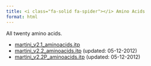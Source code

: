 ```yaml
---
title: <i class="fa-solid fa-spider"></i> Amino Acids
format: html
---
```


All twenty amino acids.

- [martini_v2.1_aminoacids.itp](https://martini-library.s3.us-east-2.amazonaws.com/ff_parameters/martini2/aminoacids/martini_v2.1_aminoacids.itp)
- [martini_v2.2_aminoacids.itp](https://martini-library.s3.us-east-2.amazonaws.com/ff_parameters/martini2/aminoacids/martini_v2.2_aminoacids.itp) (updated: 05-12-2012)
- [martini_v2.2P_aminoacids.itp](https://martini-library.s3.us-east-2.amazonaws.com/ff_parameters/martini2/aminoacids/martini_v2.2P_aminoacids.itp) (updated: 05-12-2012)
